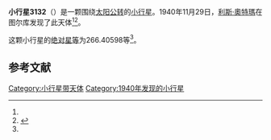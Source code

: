 {{Infobox planet
| bgcolour = #FFFFC0
| name = 3132 Landgraf
| symbol = 
| image = 
| caption = 
| discovery = yes
| discovery_ref = 
| discoverer = [[利斯·奧特瑪|利斯·奧特瑪]]
| discovery_site = [[图尔库|图尔库]] 
| discovered = 1940年11月29日
| designations = yes
| mp_name = 
| named_after = 
| alt_names = 1940 WL/ 1929 WU / 1973 UF3 / 1975 BC / 1977 KQ / 1978 NO2 / 1978 PE1 / 1978 SH / 1981 CT
| mp_category = [[主带小行星|主带小行星]]
| orbit_ref = <ref name="a">[http://ssd.jpl.nasa.gov/sbdb.cgi?sstr=3132 3132 Landgraf] {{Wayback|url=http://ssd.jpl.nasa.gov/sbdb.cgi?sstr=3132 |date=20200917231556 }}，小行星數據庫瀏覽器（JPL Small-Body Database Browser）－[[美国国家航空航天局|美国国家航空航天局]]喷气推进实验室</ref>
| epoch = 2456400.5 (2013年4月18日更新)
| aphelion = {{convert|3.5313141|AU|km|3|abbr=on|lk=out}}
| perihelion = {{convert|2.7661839|AU|km|3|abbr=on}}
| semimajor = {{convert|3.1487490|AU|km|3|abbr=on}}
| eccentricity = 0.1214975
| period = 2040.823731 [[日|日]]<br />5.59[[儒略年|儒略年]]
| avg_speed = 
| inclination = 4.45679
| asc_node = 113.05811
| mean_anomaly = 
| arg_peri = 266.40598
| satellites = 
| physical_characteristics = yes
| dimensions = 
| mass = 
| density = 
| surface_grav = 
| escape_velocity = 
| sidereal_day = 
| axial_tilt = 
| pole_ecliptic_lat = 
| pole_ecliptic_lon = 
| albedo = 
| temperatures= 
| temp_name1 = 
| mean_temp_1 = 
| max_temp_1 = 
| temp_name2 = 
| max_temp_2 = 
| spectral_type = 
| abs_magnitude = 266.40598
}}

'''小行星3132'''（{{lang-en|3132 Landgraf}}）是一颗围绕[[太阳|太阳]][[公转|公转]]的[[小行星|小行星]]。1940年11月29日，[[利斯·奧特瑪|利斯·奧特瑪]]在图尔库发现了此天体<ref name="a" /><ref>{{cite news|title=小行星列表|url=http://cfa-www.harvard.edu/iau/lists/NumberedMPs.txt|accessdate=2013-07-08|newspaper=哈佛大学|archive-date=2008-05-17|archive-url=https://web.archive.org/web/20080517010638/http://cfa-www.harvard.edu/iau/lists/NumberedMPs.txt|dead-url=no}}</ref>。

这颗小行星的[[绝对星等|绝对星等]]为266.40598等<ref name="a" />。

==参考文献==
{{reflist}}
{{Minor Planet Number|[[小行星3131|小行星3131]]|[[小行星3133|小行星3133]]}}

{{小天体}}

[[Category:小行星带天体|Category:小行星带天体]]
[[Category:1940年发现的小行星|Category:1940年发现的小行星]]

{{asteroid-stub}}